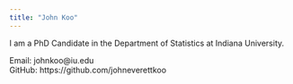 ```yaml
---
title: "John Koo"
---
```


I am a PhD Candidate in the Department of Statistics at Indiana University.

Email: johnkoo@iu.edu  
GitHub: https://github.com/johneverettkoo